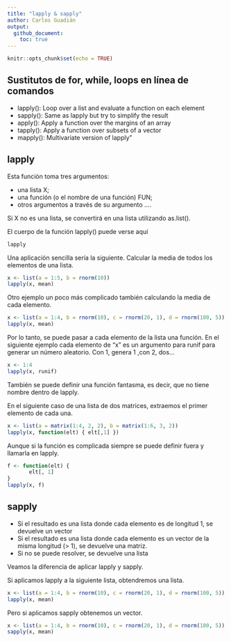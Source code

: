```yaml
---
title: "lapply & sapply"
author: Carlos Guadián
output: 
  github_document:
    toc: true
---
```


```r
knitr::opts_chunk$set(echo = TRUE)
```

## Sustitutos de for, while, loops en línea de comandos
- lapply(): Loop over a list and evaluate a function on each element
- sapply(): Same as lapply but try to simplify the result
- apply(): Apply a function over the margins of an array
- tapply(): Apply a function over subsets of a vector
- mapply(): Multivariate version of lapply”

## lapply
Esta función toma tres argumentos:

- una lista X; 
- una función (o el nombre de una función) FUN; 
- otros argumentos a través de su argumento .... 

Si X no es una lista, se convertirá en una lista utilizando as.list().

El cuerpo de la función lapply() puede verse aquí

```r
lapply
```

Una aplicación sencilla sería la siguiente. Calcular la media de todos los elementos de una lista.

```r
x <- list(a = 1:5, b = rnorm(10))
lapply(x, mean)
```

Otro ejemplo un poco más complicado también calculando la media de cada elemento.

```r
x <- list(a = 1:4, b = rnorm(10), c = rnorm(20, 1), d = rnorm(100, 5))
lapply(x, mean) 
```

Por lo tanto, se puede pasar a cada elemento de la lista una función. En el siguiente ejemplo cada elemento de "x" es un argumento para runif para generar un número aleatorio. Con 1, genera 1 ,con 2, dos...

```r
x <- 1:4
lapply(x, runif) 
```

También se puede definir una función fantasma, es decir, que no tiene nombre dentro de lapply.

En el siguiente caso de una lista de dos matrices, extraemos el primer elemento de cada una.

```r
x <- list(a = matrix(1:4, 2, 2), b = matrix(1:6, 3, 2))
lapply(x, function(elt) { elt[,1] }) 
```

Aunque si la función es complicada siempre se puede definir fuera y llamarla en lapply.

```r
f <- function(elt) {
       elt[, 1]
}
lapply(x, f)
```

## sapply
- Si el resultado es una lista donde cada elemento es de longitud 1, se devuelve un vector
- Si el resultado es una lista donde cada elemento es un vector de la misma longitud (> 1), se devuelve una matriz.
- Si no se puede resolver, se devuelve una lista

Veamos la diferencia de aplicar lapply y sapply.

Si aplicamos lapply a la siguiente lista, obtendremos una lista.

```r
x <- list(a = 1:4, b = rnorm(10), c = rnorm(20, 1), d = rnorm(100, 5))
lapply(x, mean)
```

Pero si aplicamos sapply obtenemos un vector.

```r
x <- list(a = 1:4, b = rnorm(10), c = rnorm(20, 1), d = rnorm(100, 5))
sapply(x, mean)
```